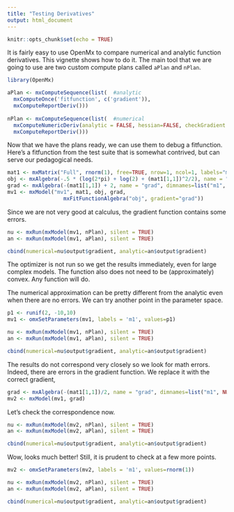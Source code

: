 ```yaml
---
title: "Testing Derivatives"
output: html_document
---
```


```r
knitr::opts_chunk$set(echo = TRUE)
```

It is fairly easy to use OpenMx to compare numerical and analytic
function derivatives. This vignette shows how to do it. The main
tool that we are going to use are two custom compute plans
called `aPlan` and `nPlan`.

```r
library(OpenMx)

aPlan <- mxComputeSequence(list(  #analytic
  mxComputeOnce('fitfunction', c('gradient')),
  mxComputeReportDeriv()))
  
nPlan <- mxComputeSequence(list(  #numerical
  mxComputeNumericDeriv(analytic = FALSE, hessian=FALSE, checkGradient = FALSE),
  mxComputeReportDeriv()))
```

Now that we have the plans ready, we can use them to debug
a fitfunction. Here's a fitfunction from the test suite that is
somewhat contrived, but can serve our pedagogical needs.

```r
mat1 <- mxMatrix("Full", rnorm(1), free=TRUE, nrow=1, ncol=1, labels="m1", name="mat1")
obj <- mxAlgebra(-.5 * (log(2*pi) + log(2) + (mat1[1,1])^2/2), name = "obj")
grad <- mxAlgebra(-(mat1[1,1]) + 2, name = "grad", dimnames=list("m1", NULL))
mv1 <- mxModel("mv1", mat1, obj, grad,
                  mxFitFunctionAlgebra("obj", gradient="grad"))

```

Since we are not very good at calculus,
the gradient function contains some errors. 

```r
nu <- mxRun(mxModel(mv1, nPlan), silent = TRUE)
an <- mxRun(mxModel(mv1, aPlan), silent = TRUE)

cbind(numerical=nu$output$gradient, analytic=an$output$gradient)

```
The optimizer is not run so we get the results immediately, even for
large complex models. The function also does not need to be (approximately) convex.
Any function will do.

The numerical approximation can be pretty different from the analytic
even when there are no errors. We can try another point in the
parameter space.

```r
p1 <- runif(2, -10,10)
mv1 <- omxSetParameters(mv1, labels = 'm1', values=p1)

nu <- mxRun(mxModel(mv1, nPlan), silent = TRUE)
an <- mxRun(mxModel(mv1, aPlan), silent = TRUE)

cbind(numerical=nu$output$gradient, analytic=an$output$gradient)

```
The results do not correspond very closely so we look for math
errors. Indeed, there are errors in the gradient function. We
replace it with the correct gradient,

```r

grad <- mxAlgebra(-(mat1[1,1])/2, name = "grad", dimnames=list("m1", NULL))
mv2 <- mxModel(mv1, grad)

```

Let's check the correspondence now.

```r
nu <- mxRun(mxModel(mv2, nPlan), silent = TRUE)
an <- mxRun(mxModel(mv2, aPlan), silent = TRUE)

cbind(numerical=nu$output$gradient, analytic=an$output$gradient)

```
Wow, looks much better! Still, it is prudent to check at a few more points.

```r
mv2 <- omxSetParameters(mv2, labels = 'm1', values=rnorm(1))

nu <- mxRun(mxModel(mv2, nPlan), silent = TRUE)
an <- mxRun(mxModel(mv2, aPlan), silent = TRUE)

cbind(numerical=nu$output$gradient, analytic=an$output$gradient)
```


